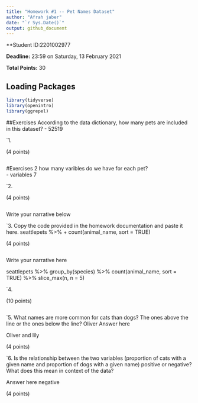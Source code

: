 ```yaml
---
title: "Homework #1 -- Pet Names Dataset"
author: "Afrah jaber"
date: "`r Sys.Date()`"
output: github_document
---
```


**Student ID:2201002977

**Deadline:** 23:59 on Saturday, 13 February 2021

**Total Points:** 30


## Loading Packages

```r

library(tidyverse)
library(openintro)
library(ggrepel)
```


##Exercises According to the data dictionary, how many pets are included in this dataset? 
- 52519

`1.

(4 points)
```r

```
#Exercises 2 how many varibles do we have for each pet?  
- variables 7



`2.

(4 points)

```r

```
Write your narrative below


`3. Copy the code provided in the homework documentation and paste it here. seattlepets %>% 
+ count(animal_name, sort = TRUE)


(4 points)

```r

```
Write your narrative here

seattlepets %>%
  group_by(species) %>%
  count(animal_name, sort = TRUE) %>%
  slice_max(n, n = 5)

`4.

(10 points)

```r

```

`5.  What names are more common for cats than dogs? The ones above the line or the ones below the line? Oliver 
Answer here

Oliver and lily

(4 points)

`6. Is the relationship between the two variables (proportion of cats with a given name and proportion of dogs with a given name) positive or negative? What does this mean in context of the data?

Answer here
negative 

(4 points)